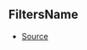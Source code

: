 ## FiltersName



- [Source](https://github.com/Androz2091/discord-player/blob/1a12f69/packages/discord-player/src/types/types.ts#L8)